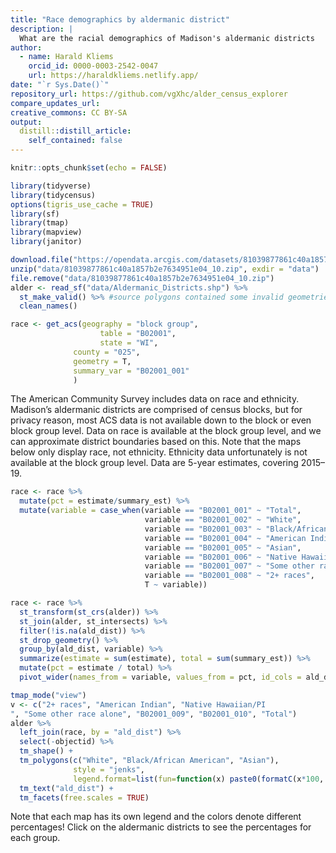```yaml
---
title: "Race demographics by aldermanic district"
description: |
  What are the racial demographics of Madison's aldermanic districts
author:
  - name: Harald Kliems 
    orcid_id: 0000-0003-2542-0047
    url: https://haraldkliems.netlify.app/
date: "`r Sys.Date()`"
repository_url: https://github.com/vgXhc/alder_census_explorer
compare_updates_url:
creative_commons: CC BY-SA
output: 
  distill::distill_article:
    self_contained: false
---
```


```r
knitr::opts_chunk$set(echo = FALSE)
```

```r
library(tidyverse)
library(tidycensus)
options(tigris_use_cache = TRUE)
library(sf)
library(tmap)
library(mapview)
library(janitor)
```

```r

download.file("https://opendata.arcgis.com/datasets/81039877861c40a1857b2e7634951e04_10.zip", "data/81039877861c40a1857b2e7634951e04_10.zip")
unzip("data/81039877861c40a1857b2e7634951e04_10.zip", exdir = "data")
file.remove("data/81039877861c40a1857b2e7634951e04_10.zip")
alder <- read_sf("data/Aldermanic_Districts.shp") %>% 
  st_make_valid() %>% #source polygons contained some invalid geometries
  clean_names()
```
```r
race <- get_acs(geography = "block group",
                    table = "B02001",
                    state = "WI",
              county = "025",
              geometry = T,
              summary_var = "B02001_001"
              )
```

The American Community Survey includes data on race and ethnicity. Madison's aldermanic districts are comprised of census blocks, but for privacy reason, most ACS data is not available down to the block or even block group level. Data on race is available at the block group level, and we can approximate district boundaries based on this. Note that the maps below only display race, not ethnicity. Ethnicity data unfortunately is not available at the block group level. Data are 5-year estimates, covering 2015--19.

```r
race <- race %>% 
  mutate(pct = estimate/summary_est) %>% 
  mutate(variable = case_when(variable == "B02001_001" ~ "Total",
                              variable == "B02001_002" ~ "White",
                              variable == "B02001_003" ~ "Black/African American",
                              variable == "B02001_004" ~ "American Indian",
                              variable == "B02001_005" ~ "Asian",
                              variable == "B02001_006" ~ "Native Hawaiian/PI",
                              variable == "B02001_007" ~ "Some other race alone",
                              variable == "B02001_008" ~ "2+ races",
                              T ~ variable))

```


```r
race <- race %>% 
  st_transform(st_crs(alder)) %>% 
  st_join(alder, st_intersects) %>% 
  filter(!is.na(ald_dist)) %>% 
  st_drop_geometry() %>% 
  group_by(ald_dist, variable) %>% 
  summarize(estimate = sum(estimate), total = sum(summary_est)) %>% 
  mutate(pct = estimate / total) %>% 
  pivot_wider(names_from = variable, values_from = pct, id_cols = ald_dist)

```


```r
tmap_mode("view")
v <- c("2+ races", "American Indian", "Native Hawaiian/PI
", "Some other race alone", "B02001_009", "B02001_010", "Total")
alder %>% 
  left_join(race, by = "ald_dist") %>% 
  select(-objectid) %>% 
  tm_shape() +
  tm_polygons(c("White", "Black/African American", "Asian"),
              style = "jenks",
              legend.format=list(fun=function(x) paste0(formatC(x*100, digits=0, format="f"), " %"))) +
  tm_text("ald_dist") +
  tm_facets(free.scales = TRUE)

```


Note that each map has its own legend and the colors denote different percentages! Click on the aldermanic districts to see the percentages for each group.